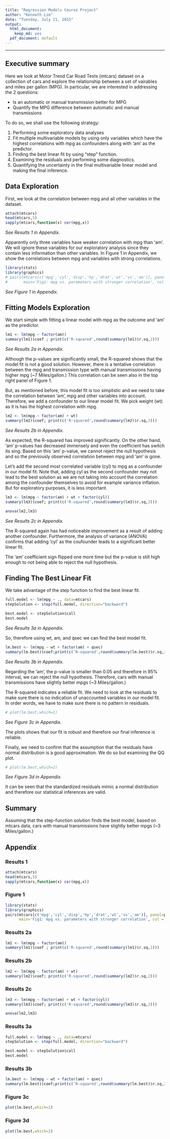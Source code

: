 ```yaml
---
title: "Regression Models Course Project"
author: "Kenneth Lim"
date: "Tuesday, July 21, 2015"
output:
  html_document:
    keep_md: yes
  pdf_document: default
---
```


---

## Executive summary
Here we look at Motor Trend Car Road Tests (mtcars) dataset on a collection of cars and explore the relationship between a set of vairables and miles per gallon (MPG).  In particular, we are interested in addressing the 2 questions:

* Is an automatic or manual transmission better for MPG
* Quantify the MPG difference between automatic and manual transmissions

To do so, we shall use the following strategy:

1. Performing some exploratory data analyses
2. Fit multiple multivariable models by using only variables which have the highest correlations with mpg as confounders along with 'am' as the predictor.
3. Finding the best linear fit by using "step" function.
4. Examining the residuals and performing some diagnostics.
5. Quantifying the uncertainty in the final multivariable linear model and making the final inference.


## Data Exploration

First, we look at the correlation between mpg and all other variables in the dataset.

```r
attach(mtcars)
head(mtcars,5)
sapply(mtcars,function(x) cor(mpg,x))
```

*See Results 1 in Appendix.*

Apparently only three variables have weaker correlation with mpg than 'am'. We will ignore these variables for our exploratory analysis since they contain less information than other variables. In Figure 1 in Appendix, we show the correlations between mpg and variables with strong correlations.

```r
library(stats)
library(graphics)
# pairs(mtcars[c('mpg','cyl','disp','hp','drat','wt','vs','am')], panel=panel.smooth,
#       main='Fig1: mpg vs. parameters with stronger correlation', col = 3)
```

*See Figure 1 in Appendix.*

## Fitting Models Exploration

We start simple with fitting a linear model with mpg as the outcome and 'am' as the predictor.  

```r
lm1 <- lm(mpg ~ factor(am))
summary(lm1)$coef ; print(c('R-squared',round(summary(lm1)$r.sq,2)))
```

*See Results 2a in Appendix.*

Although the p-values are significantly small, the R-squared shows that the model fit is not a good solution. However, there is a tentative correlation between the mpg and transmission type with manual transmissions having higher mpg (~7 Miles/gallon.) This correlation can be seen also in the top right panel of Figure 1.

But, as mentioned before, this model fit is too simplistic and we need to take the correlation between 'am', mpg and other variables into account. Therefore, we add a confounder to our linear model fit. We pick weight (wt) as it is has the highest correlation with mpg.

```r
lm2 <- lm(mpg ~ factor(am) + wt)
summary(lm2)$coef; print(c('R-squared',round(summary(lm2)$r.sq,2)))
```

*See Results 2b in Appendix.*

As expected, the R-squared has improved significantly. On the other hand, 'am' p-values has decreased immensely and even the coefficient has switch its sing. Based on this 'am' p-value, we cannot reject the null hypothesis and so the previously observed correlation between mpg and 'am' is gone.

Let's add the second most correlated variable (cyl) to mpg as a confounder in our model fit. Note that, adding cyl as the second confounder may not lead to the best solution as we are not taking into account the correlation among the confounder themselves to avoid for example variance inflation. But for exploratory purposes, it is less important.

```r
lm3 <- lm(mpg ~ factor(am) + wt + factor(cyl))
summary(lm3)$coef; print(c('R-squared',round(summary(lm3)$r.sq,2)))

anova(lm2,lm3)
```

*See Results 2c in Appendix.*

The R-squared again has had noticeable improvement as a result of adding another confounder. Furthermore, the analysis of variance (ANOVA) confirms that adding 'cyl' as the coufounder leads to a significant better linear fit.

The 'am' coefficient sign flipped one more time but the p-value is still high enough to not being able to reject the null hypothesis.


## Finding The Best Linear Fit

We take advantage of the step function to find the best linear fit.

```r
full.model <- lm(mpg ~ ., data=mtcars)
stepSolution <- step(full.model, direction="backward")

best.model <- stepSolution$call
best.model
```

*See Results 3a in Appendix.*

So, therefore using wt, am, and qsec we can find the best model fit.

```r
lm.best <- lm(mpg ~ wt + factor(am) + qsec)
summary(lm.best)$coef;print(c('R-squared',round(summary(lm.best)$r.sq,2)))
```

*See Results 3b in Appendix.*

Regarding the 'am', the p-value is smaller than 0.05 and therefore in 95% interval, we can reject the null hypothesis. Therefore, cars with manual transmissions have slightly better mpgs (~3 Miles/gallon.)

The R-squared indicates a reliable fit. We need to look at the residuals to make sure there is no indication of unaccounted variables in our model fit. In order words, we have to make sure there is no pattern in residuals.

```r
# plot(lm.best,which=1)
```

*See Figure 3c in Appendix.*

The plots shows that our fit is robust and therefore our final inference is reliable.

Finally, we need to confirm that the assumption that the residuals have normal distribution is a good approximation. We do so but examining the QQ plot.

```r
# plot(lm.best,which=2)
```

*See Figure 3d in Appendix.*

It can be seen that the standardized residuals mimic a normal distribution and therefore our statistical inferences are valid.

## Summary

Assuming that the step-function solution finds the best model, based on mtcars data, cars with manual transmissions have slightly better mpgs (~3 Miles/gallon.)

## Appendix

### Results 1
```r
attach(mtcars)
head(mtcars,5)
sapply(mtcars,function(x) cor(mpg,x))
```

### Figure 1
```r
library(stats)
library(graphics)
pairs(mtcars[c('mpg','cyl','disp','hp','drat','wt','vs','am')], panel=panel.smooth,
      main='Fig1: mpg vs. parameters with stronger correlation', col = 3)
```

### Results 2a
```r
lm1 <- lm(mpg ~ factor(am))
summary(lm1)$coef ; print(c('R-squared',round(summary(lm1)$r.sq,2)))
```

### Results 2b
```r
lm2 <- lm(mpg ~ factor(am) + wt)
summary(lm2)$coef; print(c('R-squared',round(summary(lm2)$r.sq,2)))
```

### Results 2c
```r
lm3 <- lm(mpg ~ factor(am) + wt + factor(cyl))
summary(lm3)$coef; print(c('R-squared',round(summary(lm3)$r.sq,2)))

anova(lm2,lm3)
```

### Results 3a
```r
full.model <- lm(mpg ~ ., data=mtcars)
stepSolution <- step(full.model, direction="backward")

best.model <- stepSolution$call
best.model
```

### Results 3b
```r
lm.best <- lm(mpg ~ wt + factor(am) + qsec)
summary(lm.best)$coef;print(c('R-squared',round(summary(lm.best)$r.sq,2)))
```

### Figure 3c
```r
plot(lm.best,which=1)
```

### Figure 3d
```r
plot(lm.best,which=2)
```
